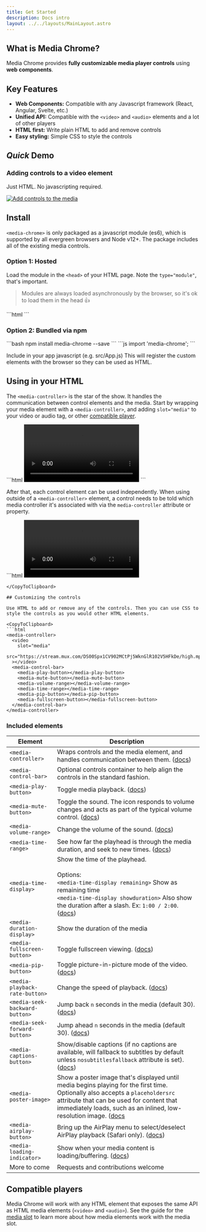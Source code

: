```yaml
---
title: Get Started
description: Docs intro
layout: ../../layouts/MainLayout.astro
---
```



<h2>What is Media Chrome?</h2>

Media Chrome provides **fully customizable media player controls** using **web components**.

## Key Features

- **Web Components:** Compatible with any Javascript framework (React, Angular, Svelte, etc.)
- **Unified API:** Compatible with the `<video>` and `<audio>` elements and a lot of other players
- **HTML first:** Write plain HTML to add and remove controls
- **Easy styling:** Simple CSS to style the controls

## _Quick_ Demo

### Adding controls to a video element

Just HTML. No javascripting required.

[![Add controls to the media](https://image.mux.com/fbrV01YkyMrnp01BItrdWL029IurCj2gxlS/animated.gif?width=640&end=10&fps=15)](https://stream.new/v/fhRqeSkHntHb2IZ3AyduTK02l3b9j1EyZTjGHdyERg018)

## Install

`<media-chrome>` is only packaged as a javascript module (es6), which is supported by all evergreen browsers and Node v12+. The package includes all of the existing media controls.

### Option 1: Hosted

Load the module in the `<head>` of your HTML page. Note the `type="module"`, that's important.

> Modules are always loaded asynchronously by the browser, so it's ok to load them in the head 👍

<CopyToClipboard>
```html
<script type="module" src="https://cdn.jsdelivr.net/npm/media-chrome@0/+esm"></script>
```
</CopyToClipboard>

### Option 2: Bundled via npm

<CopyToClipboard>
```bash
npm install media-chrome --save
```
</CopyToClipboard>

<CopyToClipboard>
```js
import 'media-chrome';
```
</CopyToClipboard>

Include in your app javascript (e.g. src/App.js)
This will register the custom elements with the browser so they can be used as HTML.

## Using in your HTML

The `<media-controller>` is the star of the show. It handles the communication between control elements and the media. Start by wrapping your media element with a `<media-controller>`, and adding `slot="media"` to your video or audio tag, or other [compatible player](#compatible-players).

<CopyToClipboard>
```html
<media-controller>
  <video
    slot="media"
    src="https://stream.mux.com/DS00Spx1CV902MCtPj5WknGlR102V5HFkDe/high.mp4"
  ></video>
</media-controller>
```
</CopyToClipboard>

After that, each control element can be used independently. When using outside of a `<media-controller>` element, a control needs to be told which media controller it's associated with via the `media-controller` attribute or property.

<CopyToClipboard>
```html
<media-controller id="myController">
  <video
    slot="media"
    src="https://stream.mux.com/DS00Spx1CV902MCtPj5WknGlR102V5HFkDe/high.mp4"
  ></video>
  <media-play-button></media-play-button>
</media-controller>

<media-play-button mediacontroller="myController"></media-play-button>
```
</CopyToClipboard>

## Customizing the controls

Use HTML to add or remove any of the controls. Then you can use CSS to style the controls as you would other HTML elements.

<CopyToClipboard>
```html
<media-controller>
  <video
    slot="media"
    src="https://stream.mux.com/DS00Spx1CV902MCtPj5WknGlR102V5HFkDe/high.mp4"
  ></video>
  <media-control-bar>
    <media-play-button></media-play-button>
    <media-mute-button></media-mute-button>
    <media-volume-range></media-volume-range>
    <media-time-range></media-time-range>
    <media-pip-button></media-pip-button>
    <media-fullscreen-button></media-fullscreen-button>
  </media-control-bar>
</media-controller>
```
</CopyToClipboard>

### Included elements

| Element                        | Description                                                                                                                                                                                                                                                                    |
| ------------------------------ | ------------------------------------------------------------------------------------------------------------------------------------------------------------------------------------------------------------------------------------------------------------------------------ |
| `<media-controller>`           | Wraps controls and the media element, and handles communication between them. ([docs](./media-controller))                                                                                                                                                             |
| `<media-control-bar>`          | Optional controls container to help align the controls in the standard fashion.                                                                                                                                                                                                |
| `<media-play-button>`          | Toggle media playback. ([docs](./media-play-button))                                                                                                                                                                                                                   |
| `<media-mute-button>`          | Toggle the sound. The icon responds to volume changes and acts as part of the typical volume control. ([docs](./media-mute-button))                                                                                                                                    |
| `<media-volume-range>`         | Change the volume of the sound. ([docs](./media-volume-range))                                                                                                                                                                                                         |
| `<media-time-range>`           | See how far the playhead is through the media duration, and seek to new times. ([docs](./media-time-range))                                                                                                                                                            |
| `<media-time-display>`         | Show the time of the playhead.<br/><br/>Options: <br/>`<media-time-display remaining>` Show as remaining time <br/>`<media-time-display showduration>` Also show the duration after a slash. Ex: `1:00 / 2:00`. ([docs](./media-time-display))                            |
| `<media-duration-display>`     | Show the duration of the media                                                                                                                                                                                                                                                 |
| `<media-fullscreen-button>`    | Toggle fullscreen viewing. ([docs](./media-fullscreen-button))                                                                                                                                                                                                         |
| `<media-pip-button>`           | Toggle picture-in-picture mode of the video. ([docs](./media-pip-button))                                                                                                                                                                                              |
| `<media-playback-rate-button>` | Change the speed of playback. ([docs](./media-playback-rate-button))                                                                                                                                                                                                   |
| `<media-seek-backward-button>` | Jump back `n` seconds in the media (default 30). ([docs](./media-seek-backward-button))                                                                                                                                                                                |
| `<media-seek-forward-button>`  | Jump ahead `n` seconds in the media (default 30). ([docs](./media-seek-forward-button))                                                                                                                                                                                |
| `<media-captions-button>`      | Show/disable captions (if no captions are available, will fallback to subtitles by default unless `nosubtitlesfallback` attribute is set). ([docs](./media-captions-button))                                                                                         |
| `<media-poster-image>`         | Show a poster image that's displayed until media begins playing for the first time. Optionally also accepts a `placeholdersrc` attribute that can be used for content that immediately loads, such as an inlined, low-resolution image. ([docs](./media-poster-image) |
| `<media-airplay-button>`       | Bring up the AirPlay menu to select/deselect AirPlay playback (Safari only). ([docs](./media-airplay-button))                                                                                                                                                          |
| `<media-loading-indicator>`    | Show when your media content is loading/buffering. ([docs](./media-loading-indicator))                                                                                                                                                                                 |
| More to come                   | Requests and contributions welcome                                                                                                                                                                                                                                             |


## Compatible players

Media Chrome will work with any HTML element that exposes the same API as HTML media elements (`<video>` and `<audio>`). See the guide for the [media slot](/en/media-slot) to learn more about how media elements work with the media slot.
